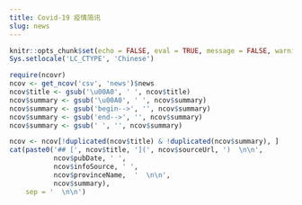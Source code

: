 ```yaml
---
title: Covid-19 疫情简讯
slug: news
---
```


```r
knitr::opts_chunk$set(echo = FALSE, eval = TRUE, message = FALSE, warning = FALSE, error = FALSE)
Sys.setlocale('LC_CTYPE', 'Chinese')
```

```r
require(ncovr)
ncov <- get_ncov('csv', 'news')$news
ncov$title <- gsub('\u00A0', ' ', ncov$title)
ncov$summary <- gsub('\u00A0', ' ', ncov$summary)
ncov$summary <- gsub('begin-->', '', ncov$summary)
ncov$summary <- gsub('end-->', '', ncov$summary)
ncov$summary <- gsub(' ', '', ncov$summary)

ncov <- ncov[!duplicated(ncov$title) & !duplicated(ncov$summary), ]
cat(paste0('## [', ncov$title, '](', ncov$sourceUrl, ')  \n\n',
           ncov$pubDate, ' ',
           ncov$infoSource, ' ',
           ncov$provinceName,  '  \n\n',
           ncov$summary), 
    sep = '  \n\n')
```

